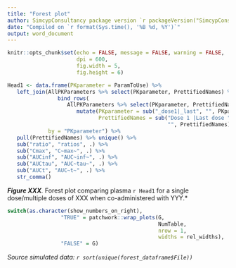 ```yaml
---
title: "Forest plot"
author: SimcypConsultancy package version `r packageVersion("SimcypConsultancy")`
date: "Compiled on `r format(Sys.time(), '%B %d, %Y')`"
output: word_document
---
```


```r

knitr::opts_chunk$set(echo = FALSE, message = FALSE, warning = FALSE, 
                      dpi = 600, 
                      fig.width = 5, 
                      fig.height = 6)

```

```r

Head1 <- data.frame(PKparameter = ParamToUse) %>% 
   left_join(AllPKParameters %>% select(PKparameter, PrettifiedNames) %>% 
                bind_rows(
                   AllPKParameters %>% select(PKparameter, PrettifiedNames) %>% 
                      mutate(PKparameter = sub("_dose1|_last", "", PKparameter), 
                             PrettifiedNames = sub("Dose 1 |Last dose ", 
                                                   "", PrettifiedNames))), 
             by = "PKparameter") %>% 
   pull(PrettifiedNames) %>% unique() %>%
   sub("ratio", "ratios", .) %>% 
   sub("Cmax", "C~max~", .) %>% 
   sub("AUCinf", "AUC~inf~", .) %>% 
   sub("AUCtau", "AUC~tau~", .) %>% 
   sub("AUCt", "AUC~t~", .) %>% 
   str_comma()

```


***Figure XXX**. *Forest plot comparing plasma `r Head1` for a single dose/multiple doses of XXX when co-administered with YYY.*

```r

switch(as.character(show_numbers_on_right), 
                 "TRUE" = patchwork::wrap_plots(G, 
                                                NumTable, 
                                                nrow = 1,
                                                widths = rel_widths),
                 "FALSE" = G)

```

*Source simulated data: `r sort(unique(forest_dataframe$File))`* 



